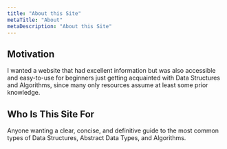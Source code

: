 ```yaml
---
title: "About this Site"
metaTitle: "About"
metaDescription: "About this Site"
---
```



## Motivation

I wanted a website that had excellent information but was also accessible and easy-to-use for beginners just getting acquainted with Data Structures and Algorithms, since many only resources assume at least some prior knowledge.

## Who Is This Site For

Anyone wanting a clear, concise, and definitive guide to the most common types of Data Structures, Abstract Data Types, and Algorithms.
